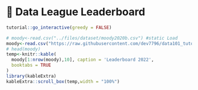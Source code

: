 # 🔖 Data League Leaderboard {#DLL}

<script src="files/js/dcl.js"></script>
<link rel="stylesheet" href="https://maxcdn.bootstrapcdn.com/bootstrap/3.4.1/css/bootstrap.min.css">
<script src="https://maxcdn.bootstrapcdn.com/bootstrap/3.4.1/js/bootstrap.min.js"></script>

```r
tutorial::go_interactive(greedy = FALSE)

```

```r
# moody<-read.csv("../files/dataset/moody2020b.csv") #static Load
moody<-read.csv("https://raw.githubusercontent.com/dev7796/data101_tutorial/main/files/dataset/chapters/Leaderboard'2022.csv")
# head(moody)
temp<-knitr::kable(
  moody[1:nrow(moody),10], caption = 'Leaderboard 2022',
  booktabs = TRUE
)
library(kableExtra)
kableExtra::scroll_box(temp,width = "100%")
```
